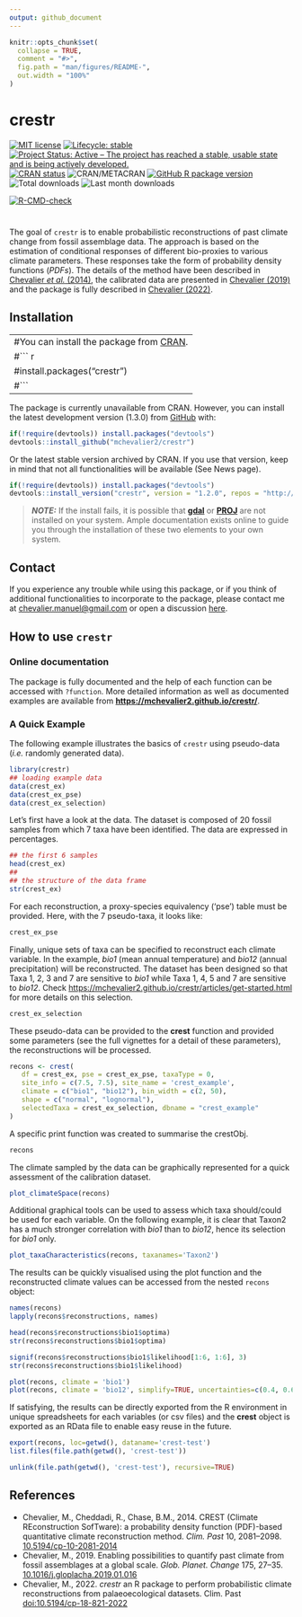 ```yaml
---
output: github_document
---
```


<!-- README.md is generated from README.Rmd. Please edit that file -->

```r
knitr::opts_chunk$set(
  collapse = TRUE,
  comment = "#>",
  fig.path = "man/figures/README-",
  out.width = "100%"
)
```

# crestr

<!-- badges: start -->
[![MIT license](https://img.shields.io/badge/License-MIT-blue.svg)](https://lbesson.mit-license.org/)
[![Lifecycle: stable](https://img.shields.io/badge/lifecycle-stable-brightgreen.svg)](https://lifecycle.r-lib.org/articles/stages.html)
[![Project Status: Active – The project has reached a stable, usable state and is being actively developed.](https://www.repostatus.org/badges/latest/active.svg)](https://lifecycle.r-lib.org/articles/stages.html) <br >
[![CRAN status](https://www.r-pkg.org/badges/version/crestr)](https://CRAN.R-project.org/package=crestr)
![CRAN/METACRAN](https://img.shields.io/cran/v/crestr)
[![GitHub R package version](https://img.shields.io/github/r-package/v/mchevalier2/crestr)](https://img.shields.io/github/r-package/v/mchevalier2/crestr) <br >
![Total downloads](https://cranlogs.r-pkg.org/badges/grand-total/crestr)
![Last month downloads](https://cranlogs.r-pkg.org/badges/crestr)
 <br >

[![R-CMD-check](https://github.com/mchevalier2/crestr/actions/workflows/R-CMD-check.yaml/badge.svg)](https://github.com/mchevalier2/crestr/actions/workflows/R-CMD-check.yaml)
<!-- badges: end -->

#

The goal of `crestr` is to enable probabilistic reconstructions of past climate
change from fossil assemblage data. The approach is based on the estimation of
conditional responses of different bio-proxies to various climate parameters.
These responses take the form of probability density functions (*PDFs*). The
details of the method have been described in
[Chevalier *et al.* (2014)](http://www.doi.org/10.5194/cp-10-2081-2014), the
calibrated data are presented in
[Chevalier (2019)](http://www.doi.org/10.1016/j.gloplacha.2019.01.016) and the package is fully described in [Chevalier (2022)](https://cp.copernicus.org/articles/18/821/2022/).


## Installation

---
#You can install the package from [CRAN](https://CRAN.R-project.org/package=crestr).
#``` r
#install.packages("crestr")
#```
---

The package is currently unavailable from CRAN. However, you can install the latest development version (1.3.0) from [GitHub](https://github.com/) with:

``` r
if(!require(devtools)) install.packages("devtools")
devtools::install_github("mchevalier2/crestr")
```

Or the latest stable version archived by CRAN. If you use that version, keep in mind that not all functionalities will be available (See News page).

``` r
if(!require(devtools)) install.packages("devtools")
devtools::install_version("crestr", version = "1.2.0", repos = "http://cran.us.r-project.org")
```

> **_NOTE:_**  If the install fails, it is possible that
[**gdal**](https://gdal.org/download.html) or [**PROJ**](https://proj.org/install.html)
are not installed on your system. Ample documentation exists online to guide you
through the installation of these two elements to your own system.


## Contact

If you experience any trouble while using this package, or if you think of
additional functionalities to incorporate to the package, please contact me at
<chevalier.manuel@gmail.com> or open a discussion [here](https://github.com/mchevalier2/crestr/issues).


## How to use `crestr`

### Online documentation

The package is fully documented and the help of each function can be accessed
with `?function`. More detailed information as well as documented examples are
available from **<https://mchevalier2.github.io/crestr/>**.

### A Quick Example

The following example illustrates the basics of `crestr` using pseudo-data
(_i.e._ randomly generated data).


```r
library(crestr)
## loading example data
data(crest_ex)
data(crest_ex_pse)
data(crest_ex_selection)
```

Let's first have a look at the data. The dataset is composed of 20 fossil
samples from which 7 taxa have been identified. The data are expressed in percentages.

```r
## the first 6 samples
head(crest_ex)
##
## the structure of the data frame
str(crest_ex)
```

For each reconstruction, a proxy-species equivalency ('pse') table must be provided.
Here, with the 7 pseudo-taxa, it looks like:
```r
crest_ex_pse
```

Finally, unique sets of taxa can be specified to reconstruct each climate
variable. In the example, *bio1* (mean annual temperature) and *bio12* (annual
precipitation) will be reconstructed. The dataset has been designed so that
Taxa 1, 2, 3 and 7 are sensitive to *bio1* while Taxa 1, 4, 5 and 7 are sensitive
to *bio12*. Check <https://mchevalier2.github.io/crestr/articles/get-started.html>
for more details on this selection.

```r
crest_ex_selection
```

These pseudo-data can be provided to the **crest** function and provided some
parameters (see the full vignettes for a detail of these parameters), the
reconstructions will be processed.

```r
recons <- crest(
   df = crest_ex, pse = crest_ex_pse, taxaType = 0,
   site_info = c(7.5, 7.5), site_name = 'crest_example',
   climate = c("bio1", "bio12"), bin_width = c(2, 50),
   shape = c("normal", "lognormal"),
   selectedTaxa = crest_ex_selection, dbname = "crest_example"
)
```

A specific print function was created to summarise the crestObj.

```r
recons
```

The climate sampled by the data can be graphically represented for a quick
assessment of the calibration dataset.

```r
plot_climateSpace(recons)
```


Additional graphical tools can be used to assess which taxa should/could be used
for each variable. On the following example, it is clear that Taxon2 has a much
stronger correlation with *bio1* than to *bio12*, hence its selection for *bio1*
only.

```r
plot_taxaCharacteristics(recons, taxanames='Taxon2')
```

The results can be quickly visualised using the plot function and the
reconstructed climate values can be accessed from the nested `recons` object:

```r
names(recons)
lapply(recons$reconstructions, names)
```

```r
head(recons$reconstructions$bio1$optima)
str(recons$reconstructions$bio1$optima)
```

```r
signif(recons$reconstructions$bio1$likelihood[1:6, 1:6], 3)
str(recons$reconstructions$bio1$likelihood)
```


```r
plot(recons, climate = 'bio1')
plot(recons, climate = 'bio12', simplify=TRUE, uncertainties=c(0.4, 0.6, 0.8))
```

If satisfying, the results can be directly exported from the R environment in
unique spreadsheets for each variables (or csv files) and the **crest** object
is exported as an RData file to enable easy reuse in the future.

```r
export(recons, loc=getwd(), dataname='crest-test')
list.files(file.path(getwd(), 'crest-test'))
```

```r
unlink(file.path(getwd(), 'crest-test'), recursive=TRUE)
```


## References

 - Chevalier, M., Cheddadi, R., Chase, B.M., 2014. CREST (Climate REconstruction
   SofTware): a probability density function (PDF)-based quantitative climate
   reconstruction method. *Clim. Past* 10, 2081–2098. [10.5194/cp-10-2081-2014](http://www.doi.org/10.5194/cp-10-2081-2014)
 - Chevalier, M., 2019. Enabling possibilities to quantify past climate from
   fossil assemblages at a global scale. *Glob. Planet. Change* 175, 27–35.
   [10.1016/j.gloplacha.2019.01.016](http://www.doi.org/10.1016/j.gloplacha.2019.01.016)
 - Chevalier, M., 2022. _crestr_ an R package to perform probabilistic climate
   reconstructions from palaeoecological datasets. Clim. Past
   [doi:10.5194/cp-18-821-2022](https://www.doi.org/10.5194/cp-18-821-2022)
